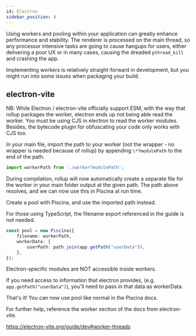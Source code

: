 ```yaml
---
id: Electron
sidebar_position: 4
---
```



Using workers and pooling within your application can greatly enhance performance and stability. The renderer is processed on the main thread, so any processor intensive tasks are going to cause hangups for users, either delivering a poor UX or in many cases, causing the dreaded `pthread_kill` and crashing the app.

Implementing workers is relatively straight-forward in development, but you might run into some issues when packaging your build.

## electron-vite
NB: While Electron / electron-vite officially support ESM, with the way that rollup packages the worker, electron ends up not being able read the worker. You must be using CJS in electron to read the worker modules. Besides, the bytecode plugin for obfuscating your code only works with CJS too.

In your main file, import the path to your worker (not the wrapper - no wrapper is needed because of rollup) by appending `\*?modulePath` to the end of the path.

```typescript
import workerPath from './worker?modulePath';
```

During compilation, rollup will now automatically create a separate file for the worker in your main folder output at the given path. The path above resolves, and we can now use this in Piscina at run time.

Create a pool with Piscina, and use the imported path instead. 

For those using TypeScript, the filename export referenced in the guide is not needed.

```typescript title="index.ts"
const pool = new Piscina({
	filename: workerPath,
	workerData: {
		userPath: path.join(app.getPath("userData")),
	},
});
```

Electron-specific modules are NOT accessible inside workers.

If you need access to information that electron provides, (e.g. `app.getPath("userData")`), you'll need to pass in that data as workerData.

That's it! You can now use pool like normal in the Piscina docs.

For further help, reference the worker section of the docs from electron-vite.

https://electron-vite.org/guide/dev#worker-threads
